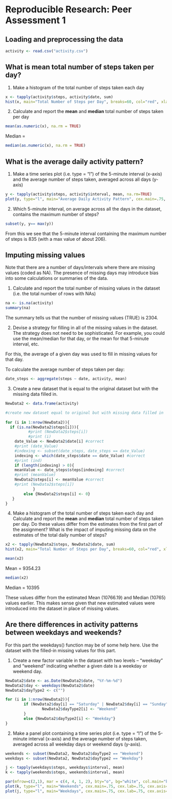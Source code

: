 Reproducible Research: Peer Assessment 1
========================================================

## Loading and preprocessing the data

```r
activity <- read.csv("activity.csv")
```

## What is mean total number of steps taken per day?

1. Make a histogram of the total number of steps taken each day

```r
x <- tapply(activity$steps, activity$date, sum)
hist(x, main="Total Number of Steps per Day", breaks=60, col="red", xlab="Total number of steps")
```

2. Calculate and report the **mean** and **median** total number of steps taken per day


```r
mean(as.numeric(x), na.rm = TRUE)
```

Median =
```r
median(as.numeric(x), na.rm = TRUE)
```


## What is the average daily activity pattern?

1. Make a time series plot (i.e. type = "l") of the 5-minute interval (x-axis) and the average number of steps taken, averaged across all days (y-axis)

```r
y <- tapply(activity$steps, activity$interval, mean, na.rm=TRUE)
plot(y, type="l", main="Average Daily Activity Pattern", cex.main=.75, cex.lab=.75, cex.axis=.6, ylab="Number of Steps", xlab="Interval")
```

2. Which 5-minute interval, on average across all the days in the dataset, contains the maximum number of steps?

```r
subset(y, y== max(y))
```

From this we see that the 5-minute interval containing the maximum number of steps is 835 (with a max value of about 206). 


## Imputing missing values

Note that there are a number of days/intervals where there are missing values (coded as NA). The presence of missing days may introduce bias into some calculations or summaries of the data.

1. Calculate and report the total number of missing values in the dataset (i.e. the total number of rows with NAs)

```r
na <- is.na(activity)
summary(na)
```
The summary tells us that the number of missing values (TRUE) is 2304.


2. Devise a strategy for filling in all of the missing values in the dataset. The strategy does not need to be sophisticated. For example, you could use the mean/median for that day, or the mean for that 5-minute interval, etc.

For this, the average of a given day was used to fill in missing values for that day. 

To calculate the average number of steps taken per day:
```r
date_steps <- aggregate(steps ~ date, activity, mean)
```

3. Create a new dataset that is equal to the original dataset but with the missing data filled in.

```r

NewData2 <- data.frame(activity)

#create new dataset equal to original but with missing data filled in
        
for (i in 1:nrow(NewData2)){
  if (is.na(NewData2$steps[i])){
          #print (NewData2$steps[i])
          #print (i)
    date_Value <- NewData2$date[i] #correct
    #print (date_Value)
    #indexing <- subset(date_steps, date_steps == date_Value)
    indexing <- which(date_steps$date == date_Value) #correct
    #print (ind)
    if (length(indexing) > 0){
    meanValue <- date_steps$steps[indexing] #correct
    #print (meanValue)
    NewData2$steps[i] <- meanValue #correct
    #print (NewData2$steps[i]) 
            }
        else {NewData2$steps[i] <- 0}   
   }
}
```

4. Make a histogram of the total number of steps taken each day and Calculate and report the **mean** and **median** total number of steps taken per day. Do these values differ from the estimates from the first part of the assignment? What is the impact of imputing missing data on the estimates of the total daily number of steps?

```r
x2 <- tapply(NewData2$steps, NewData2$date, sum)
hist(x2, main="Total Number of Steps per Day", breaks=60, col="red", xlab="Total number of steps")
```


```r
mean(x2)
```
Mean = 9354.23

```r
median(x2)
```
Median = 10395

These values differ from the estimated Mean (10766.19) and Median (10765) values earlier. This makes sense given that new estimated values were introduced into the dataset in place of missing values. 


## Are there differences in activity patterns between weekdays and weekends?

For this part the weekdays() function may be of some help here. Use the dataset with the filled-in missing values for this part.

1. Create a new factor variable in the dataset with two levels – “weekday” and “weekend” indicating whether a given date is a weekday or weekend day.

```r
NewData2$date <- as.Date(NewData2$date, "%Y-%m-%d")
NewData2$day <- weekdays(NewData2$date)
NewData2$dayType2 <- c("")

for (i in 1:nrow(NewData2)){
        if (NewData2$day[i] == "Saturday" | NewData2$day[i] == "Sunday"){
                NewData2$dayType2[i] <- "Weekend"
        }
        else {NewData2$dayType2[i] <- "Weekday"}
}

```

2. Make a panel plot containing a time series plot (i.e. type = "l") of the 5-minute interval (x-axis) and the average number of steps taken, averaged across all weekday days or weekend days (y-axis). 

```r
weekends <- subset(NewData2, NewData2$dayType2 == "Weekend")
weekdays <- subset(NewData2, NewData2$dayType2 == "Weekday")

j <- tapply(weekdays$steps, weekdays$interval, mean)
k <- tapply(weekends$steps, weekends$interval, mean)

par(mfrow=c(2,1), mar = c(4, 4, 1, 2), bty="o", bg="white", col.main="black")
plot(k, type="l", main="Weekends", cex.main=.75, cex.lab=.75, cex.axis=.6, ylab="Number of Steps", xlab="")
plot(j, type="l", main="Weekdays", cex.main=.75, cex.lab=.75, cex.axis=.6, xlab="Interval", ylab="Number of Steps")
```
